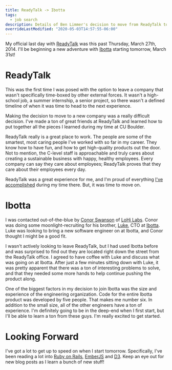 ```yaml
---
title: ReadyTalk -> Ibotta
tags:
  - job search
description: Details of Ben Limmer's decision to move from ReadyTalk to Ibotta.
overrideLastModified: "2020-05-03T14:57:55-06:00"
---
```


My official last day with [ReadyTalk](http://www.readytalk.com) was this past Thursday, March 27th, 2014. I'll be
beginning a new adventure with [Ibotta](https://ibotta.com/?r=ndynlq) starting tomorrow, March 31st!

# ReadyTalk

This was the first time I was posed with the option to leave a company that wasn't specifically time-boxed by other
external forces. It wasn't a high-school job, a summer internship, a senior project, so there wasn't a defined timeline
of when it was time to head to the next experience.

Making the decision to move to a new company was a really difficult decision. I've made a ton of great friends at
ReadyTalk and learned how to put together all the pieces I learned during my time at CU Boulder.

ReadyTalk really is a great place to work. The people are some of the smartest, most caring people I've worked with so
far in my career. They know how to have fun, and how to get high-quality products out the door. Not to mention, the
C-level staff is approachable and truly cares about creating a sustainable business with happy, healthy employees. Every
company can say they care about employees; ReadyTalk proves that they care about their employees every day.

ReadyTalk was a great experience for me, and I'm proud of everything [I've accomplished](/portfolio#readytalk) during my
time there. But, it was time to move on.

# Ibotta

I was contacted out-of-the-blue by [Conor Swanson](https://twitter.com/conorswanson) of
[LoHi Labs](http://www.lohilabs.com/). Conor was doing some moonlight-recruiting for his brother,
[Luke](https://twitter.com/luke121), CTO at [Ibotta](https://ibotta.com/?r=ndynlq). Luke was looking to bring a new
software engineer on at Ibotta, and Conor thought I might be a good fit.

I wasn't actively looking to leave ReadyTalk, but I had used Ibotta before and was surprised to find out they are
located right down the street from the ReadyTalk office. I agreed to have coffee with Luke and discuss what was going on
at Ibotta. After just a few minutes sitting down with Luke, it was pretty apparent that there was a ton of interesting
problems to solve, and that they needed some more hands to help continue pushing the product along.

One of the biggest factors in my decision to join Ibotta was the size and experience of the engineering organization.
Code for the entire Ibotta product was developed by five people. That makes me number six. In addition to the small
size, all of the other engineers have a ton of experience. I'm definitely going to be in the deep-end when I first
start, but I'll be able to learn a ton from these guys. I'm really excited to get started.

# Looking Forward

I've got a lot to get up to speed on when I start tomorrow. Specifically, I've been reading a lot into
[Ruby on Rails](http://rubyonrails.org/), [EmberJS](http://emberjs.com/) and [D3](http://d3js.org/). Keep an eye out for
new blog posts as I learn a bunch of new stuff!
